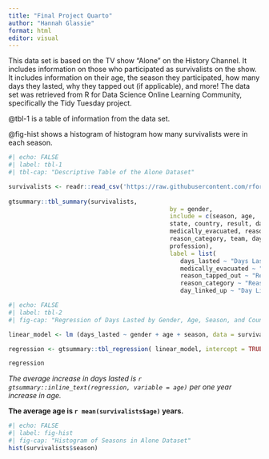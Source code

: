 ```yaml
---
title: "Final Project Quarto"
author: "Hannah Glassie"
format: html
editor: visual
---
```


This data set is based on the TV show "Alone" on the History Channel. It includes information on those who participated as survivalists on the show. It includes information on their age, the season they participated, how many days they lasted, why they tapped out (if applicable), and more! The data set was retrieved from R for Data Science Online Learning Community, specifically the Tidy Tuesday project.

@tbl-1 is a table of information from the data set.

@fig-hist shows a histogram of histogram how many survivalists were in each season.

```r
#| echo: FALSE
#| label: tbl-1 
#| tbl-cap: "Descriptive Table of the Alone Dataset"

survivalists <- readr::read_csv('https://raw.githubusercontent.com/rfordatascience/tidytuesday/master/data/2023/2023-01-24/survivalists.csv')
 
gtsummary::tbl_summary(survivalists,
											 by = gender,
											 include = c(season, age,
											 state, country, result, days_lasted,
											 medically_evacuated, reason_tapped_out,
											 reason_category, team, day_linked_up,
											 profession),
											 label = list(
											 	days_lasted ~ "Days Lasted",
											 	medically_evacuated ~ "Medically Evacuated",
											 	reason_tapped_out ~ "Reason for Tapping Out",
											 	reason_category ~ "Reason Category",
											 	day_linked_up ~ "Day Linked Up"))
```

```r
#| echo: FALSE
#| label: tbl-2
#| fig-cap: "Regression of Days Lasted by Gender, Age, Season, and Country" 

linear_model <- lm (days_lasted ~ gender + age + season, data = survivalists)

regression <- gtsummary::tbl_regression( linear_model, intercept = TRUE, label = list( gender ~ "Gender", age ~ "Age", season ~ "Season"), )

regression
```

*The average increase in days lasted is `r gtsummary::inline_text(regression, variable = age)` per one year increase in age.*

**The average age is `r mean(survivalists$age)` years.**

```r
#| echo: FALSE
#| label: fig-hist
#| fig-cap: "Histogram of Seasons in Alone Dataset"
hist(survivalists$season)
```
